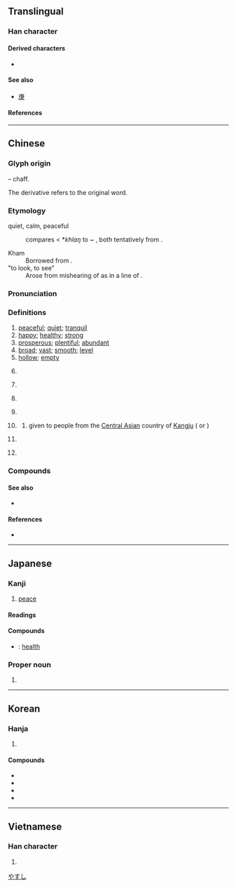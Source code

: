 {{also|隶}}
{{character info}}
==Translingual==
{{stroke order|strokes=11}}

===Han character===
{{Han char|rn=53|rad=广|as=08|sn=11|four=00232|canj=ILE|ids=⿸广隶}}

====Derived characters====
* {{l|mul|[[𨝎]], [[𨻷]], [[㝩]], [[嫝]], [[嵻]], [[慷]], [[漮]], [[𠻞]], [[𡐓]], [[𡻚]], [[㱂]], [[槺]], [[䆲]], [[穅]], [[𤮊]], [[𥉽]], [[𥕎]], [[䗧]], [[糠]], [[躿]], [[𫂞]], [[𨄗]], [[𨎍]], [[鏮]], [[𩾌]], [[鱇]], [[𪏢]]}}

====See also====
* {{l|mul|隶}} [[庚]]

====References====
{{Han ref|kx=0347.270|dkj=09376|dj=0658.030|hdz=20891.010|uh=5EB7}}

----

==Chinese==
{{zh-forms|alt=𢊪,𥹺,𠭳}}
{{zh-wp|zh|yue}}

===Glyph origin===
{{Han etym}}
{{Han compound|庚|米|t1=threshing tools|t2=rice|ls=ic}} – chaff.

The derivative {{zh-l|糠}} refers to the original word.

===Etymology===
; quiet, calm, peaceful
: {{zh-ref|Schuessler (2007)}} compares {{och-l|康|tr=*khâŋ}} < *''khlaŋ'' to {{cog|lus|tlan}} ~ {{m|lus|tlang||good, kindly, mild, calm, etc.}}, both tentatively from {{inh|zh|sit-pro|*klaŋ}}.
; Kham
: Borrowed from {{bor|zh|bo|ཁམས}}.
; "to look, to see"
: Arose from mishearing of {{zh-l|好康|[[rich]]; [[lucky]]; [[fortunate]]}} as {{zh-l|好看|[[good-looking]]; [[worth]] [[see]]ing}} in a line of {{w2|zh|如果早知道男生也會被性侵|pref=《|suf=》}}.

===Pronunciation===
{{zh-pron
|m=kāng
|m-s=
|c=hong1
|c-t=hong1
|g=
|h=pfs=không;gd=kong1
|j=
|mb=
|md=kŏng
|mn=khng/khong
|mn_note=khng - vernacular (incl. surname); khong - literary
|mn-t=kang1
|w=
|x=
|mc=y
|oc=y
|ma=Zh-kāng.oga
|cat=a,pn,v
}}

===Definitions===
{{zh-hanzi}}

# [[peaceful]]; [[quiet]]; [[tranquil]]
# [[happy]]; [[healthy]]; [[strong]]
# [[prosperous]]; [[plentiful]]; [[abundant]]
# [[broad]]; [[vast]]; [[smooth]]; [[level]]
# [[hollow]]; [[empty]]
# {{zh-o}} {{zh-original|糠|[[chaff]]; [[husk]]}}
# {{lb|zh|Chinese mythology}} {{w|Tai Kang}} {{gl|third [[king]] of the [[legendary]] {{w|Xia dynasty}}}}
#: {{zh-syn|太康}}
# {{lb|zh|Chinese mythology}} {{w|Zhong Kang}} {{gl|fourth [[king]] of the [[legendary]] {{w|Xia dynasty}}}}
#: {{zh-syn|仲康}}
# {{lb|zh|Chinese mythology}} {{w|Shao Kang}} {{gl|sixth [[king]] of the [[legendary]] {{w|Xia dynasty}}}}
#: {{zh-syn|少康}}
# {{surname|zh}}
#: {{zh-x|^康 ^有-為{wéi}|{{w|Kang Youwei|'''Kang''' Youwei}}}}
## {{lb|zh|historical}} {{surname|zh|nodot=1}} given to people from the [[Central Asia]]n country of [[Kangju]] ({{zh-l|康居|tr=-}} or {{zh-l|康國|tr=-}})
# {{place|zh|historic region|ar/Tibet|t1=Kham}}
# {{lb|zh|Internet slang}} {{zh-alt-form|看|to [[look]]; to [[see]]}}

===Compounds===
{{zh-der|保康縣|健康|健康保險|健康教育|健康檢查|健康襪|健康醋|健康食品|周康王|團康|太康|太康體|好康|孫康映雪|安康|安康計畫|富強康樂|小康|小康社會|小康計畫|少康|嵇康|川端康成|平康|平康坊|平康巷|平康里|平直康莊|康乃馨|康健|康回|康定縣|康寧|康居|康年|康康舞|康強|康復|康復醫學|康德|康德主義|康德黎|康有為|康梁|康樂|康樂活動|康泰|康濟|康濟錄|康熙|康熙字典|康爵|康瓠|康白度|康莊|康莊大道|康衢|康阜|康青|康黴素|建康|德川家康|心理健康|成康之治|政躬康泰|杜康|民康物阜|永康|福壽康寧|西康省|速賜康|靖康|靖康之難|靖康要錄|韓康賣藥|保康|盛康|康定|酮康唑|康居園|康坪|康克爾|提康德羅加|海康|康其}}

====See also====
* {{zh-l|安多}}

====References====
* {{thcwdq}}

----

==Japanese==

===Kanji===
{{ja-kanji|grade=4|rs=广08}}

# [[peace]]

====Readings====
{{ja-readings
|goon=こう
|kanon=こう
|kun=やす-い
|nanori=やす
}}

====Compounds====
* {{ja-r|健康|けんこう}}: [[health]]

===Proper noun===
{{ja-pos|proper|やすし}}

# {{given name|ja|male}}

[[Category:Japanese male given names|やすし]]

----

==Korean==

===Hanja===
{{ko-hanja|편안하다|편안할|강}}

# {{rfdef|ko|sort=广08}}

====Compounds====
* {{ko-l|건강|健康}}
* {{ko-l|건강보험|健康保險}}
* {{ko-l|강녕|康寧}}
* {{ko-l|강건|康健}}

----

==Vietnamese==

===Han character===
{{vi-readings|reading=khang, khăng, khương|rs=广08}}

# {{rfdef|vi|sort=广08}}
